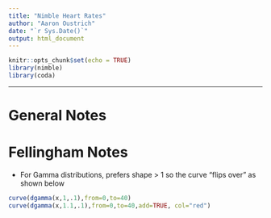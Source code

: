 ```yaml
---
title: "Nimble Heart Rates"
author: "Aaron Oustrich"
date: "`r Sys.Date()`"
output: html_document
---
```


```r
knitr::opts_chunk$set(echo = TRUE)
library(nimble)
library(coda)
```

-----
# General Notes


# Fellingham Notes
- For Gamma distributions, prefers shape > 1 so the curve "flips over" as shown below
```r
curve(dgamma(x,1,.1),from=0,to=40)
curve(dgamma(x,1.1,.1),from=0,to=40,add=TRUE, col="red")
```

